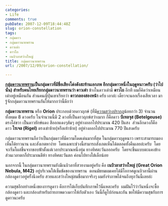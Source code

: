 ```yaml
---
categories:
- Life
comments: true
pubDate: 2007-12-09T18:44:48Z
slug: orion-constellation
tags:
- กลุ่มดาว
- กลุ่มดาวนายพราน
- ดาวเต่า
- ดาวไถ
- เนบิวลาสว่างใหญ่
title: กลุ่มดาวนายพราน
url: /2007/12/09/orion-constellation/

---
```


**[กลุ่มดาวนายพราน](http://en.wikipedia.org/wiki/Orion_(constellation))**เป็นกลุ่มดาวที่มีชื่อเสียงโด่งดังสะท้านเอกภพ อีกกลุ่มดาวหนึ่งในฤดูหนาวครับ (ว่าไปนั่น) สำหรับคนไทยเรียกกลุ่มดาวนายพรานว่า** ดาวเต่า** ข้างในดาวเต่ามี **ดาวไถ** อีกที ผมก็คิดว่าเหมือนเต่าอยู่เหมือนกัน ส่วนคนญี่ปุ่นเขาเรียกว่า **ดาวกลองสองหน้า** ครับ เอาล่ะ เดี๋ยวจะนอกเรื่องเสียเวลา มารู้จักกลุ่มดาวนายพรานกันให้มากกว่านี้ดีกว่า

**กลุ่มดาวนายพราน** หรือ **Orion** ประกอบด้วยดาวฤกษ์ (ที่มี[ความสว่างปรากฏ](http://th.wikipedia.org/wiki/%E0%B8%84%E0%B8%A7%E0%B8%B2%E0%B8%A1%E0%B8%AA%E0%B8%A7%E0%B9%88%E0%B8%B2%E0%B8%87%E0%B8%9B%E0%B8%A3%E0%B8%B2%E0%B8%81%E0%B8%8F)น้อยกว่า 3) จำนวนทั้งหมด 8 ดวงครับ ในจำนวนนี้มี 2 ดวงที่เป็นดาวฤกษ์สว่างมาก ก็คือดาว **บีเทลจุส (Betelgeuse)** ตรงไล่ขวา เป็นดาวยักษ์แดง สีออกแดงๆส้มๆ อยู่ห่างออกไปประมาณ 420 ปีแสง  ส่วนอีกดวงก็คือดาว **ไรเจล (Rigel)** ตรงเข่าซ้าย(หรือเท้าซ้าย) อยู่ห่างออกไปประมาณ 770 ปีแสงครับ

<Picture
  src="/images/orion.jpg"
  alt="กลุ่มดาวนายพราน"
  ratio="4-3"
  width="400"
  height="300"
  caption="กลุ่มดาวนายพราน (ขวาบนของภาพ) ที่ผมถ่ายไว้เมื่อปี 2007 ด้วยกล้องคอมแพ็ค Sony DSC W-5"
/>

กลุ่มดาวนายพรานถือว่าเป็นกลุ่มดาวที่มีความโดดเด่นมากที่สุด ในกลุ่มดาวฤดูหนาว เพราะสามารถมองเห็นได้ยาวนาน และสังเกตหาง่าย  โดยเฉพาะช่วงนี้สามารถสังเกตเห็นได้ตลอดทั้งคืนเลยล่ะครับ  โดยจะเริ่มโผล่ขึ้นจากขอบฟ้าตั้งแต่เวลาประมาณหนึ่งทุ่ม ทางทิศตะวันออกครับ  โดยจะขึ้นแบบตะแคงข้าง  ส่วนเวลาตกก็ประมาณตีห้า ทางทิศตะวันตก ค่อนไปทางใต้เล็กน้อย

นอกจากนี้ ในกลุ่มดาวนายพรานยังมีเนบิวลาที่สวยงามอยู่ครับ คือ **เนบิวลาสว่างใหญ่ (Great Orion Nebula, M42)** อยู่บริเวณใต้เข็มขัดของนายพราน  ตอนมัธยมผมเคยได้มีโอกาศดูเนบิวลานี้ผ่านกล้องดูดาวอยู่ครั้งนึงครับ สวยและสว่างใหญ่สมชื่อมากจริงๆ ผมยังจำภาพได้จนถึงทุกวันนี้เลยล่ะ

ความสุขอีกอย่างหนึ่งของการดูดาว คือการได้เก็บบันทึกภาพไว้นี่แหละครับ  ผมฝันไว้ว่าวันหนึ่งจะซื้อกล้องดูดาว และกล้องสำหรับถ่ายภาพดวงดาวให้กับตัวเอง วันนี้ก็ดูไปก่อนละกัน ขอให้มีความสุขกับการดูดาวนะครับ
